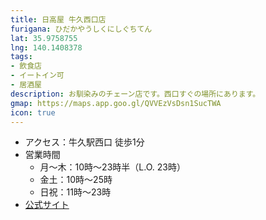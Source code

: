 ```yaml
---
title: 日高屋 牛久西口店
furigana: ひだかやうしくにしぐちてん
lat: 35.9758755
lng: 140.1408378
tags:
- 飲食店
- イートイン可
- 居酒屋
description: お馴染みのチェーン店です。西口すぐの場所にあります。
gmap: https://maps.app.goo.gl/QVVEzVsDsn1SucTWA
icon: true
---
```


<LinkedImage
  basename="hubuki_ma36s/hidakaya-overview"
/>

- アクセス：牛久駅西口 徒歩1分
- 営業時間
  - 月～木：10時～23時半（L.O. 23時）
  - 金土：10時～25時
  - 日祝：11時～23時
- [公式サイト](https://hidakaya.hiday.co.jp/hits/ja/shop/99/detail/608.html?takeout=)

